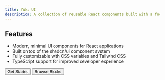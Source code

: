 ```yaml
---
title: Yuki UI
description: A collection of reusable React components built with a focus on customization, accessibility, and developer experience. Works with your favorite framework.
---
```


## Features

- Modern, minimal UI components for React applications
- Built on top of the [shadcn/ui](https://ui.shadcn.com/) component system
- Fully customizable with CSS variables and Tailwind CSS
- TypeScript support for improved developer experience

<div className="flex items-center gap-4">
  <Button asChild>
    <Link href="/installation">Get Started</Link>
  </Button>

  <Button variant="ghost" asChild>
    <Link href="/blocks/auth">Browse Blocks</Link>
  </Button>
</div>
